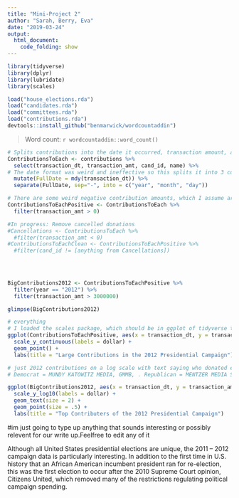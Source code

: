 ```yaml
---
title: "Mini-Project 2"
author: "Sarah, Berry, Eva"
date: "2019-03-24"
output: 
  html_document:
    code_folding: show
---
```


```r
library(tidyverse)
library(dplyr)
library(lubridate)
library(scales)
```

```r
load("house_elections.rda")
load("candidates.rda")
load("committees.rda")
load("contributions.rda")
devtools::install_github("benmarwick/wordcountaddin")
```


> Word count: `r wordcountaddin::word_count()`

```r

# Splits contributions into the date it occurred, transaction amount, and the the recipient's ID
ContributionsToEach <- contributions %>%
  select(transaction_dt, transaction_amt, cand_id, name) %>%
# The date format was weird and ineffective so this splits it into 3 columns, for year, month, and day. I used "lubridate" which should be part of tidyverse
  mutate(FullDate = mdy(transaction_dt)) %>%
  separate(FullDate, sep="-", into = c("year", "month", "day"))

# There are some weird negative contribution amounts, which I assume are cancelled checks. We should do a better job removing those but it was really skewing the data so I removed the negative contributions and did calculations from here on with only postive contributions
ContributionsToEachPositive <- ContributionsToEach %>%
  filter(transaction_amt > 0)

#In progress: Remove cancelled donations
#Cancellations <- ContributionsToEach %>%
  #filter(transaction_amt < 0) 
#ContributionsToEachClean <- ContributionsToEachPositive %>%
  #filter(cand_id != [anything from Cancellations])

  
  

BigContributions2012 <- ContributionsToEachPositive %>%
  filter(year == "2012") %>%
  filter(transaction_amt > 3000000)

glimpse(BigContributions2012)
```

```r
# everything
# I loaded the scales package, which should be in ggplot of tidyverse to make the tranaction amount be in dollers and not exponants
ggplot(ContributionsToEachPositive, aes(x = transaction_dt, y = transaction_amt)) + 
  scale_y_continuous(labels = dollar) +
  geom_point() +
  labs(title = "Large Contributions in the 2012 Presidential Campaign")
```


```r

# just 2012 contributions on a log scale with text saying who donated each big donation.
# Democrat = MUNDY KATOWITZ MEDIA, GMMB, . Republican = MENTZER MEDIA SERVICES,CROSSROADS MEDIA, NATIONAL MEDIA RESEARCH PLANNING(?), AMERICAN RAMBLER PRODUCTIONS,

ggplot(BigContributions2012, aes(x = transaction_dt, y = transaction_amt, label = name)) +
  scale_y_log10(labels = dollar) +
  geom_text(size = 2) +
  geom_point(size = .5) +
  labs(title = "Top Contributers of the 2012 Presidential Campaign")
```


#im just going to type up anything that sounds interesting or possibly relevent for our write up.Feelfree to edit any of it

Although all United States presidential elections are unique, the 2011 – 2012 campaign data is particularly interesting. In addition to the first time in U.S. history that an African American incumbent president ran for re-election, this was the first election to occur after the 2010 Supreme Court opinion, Citizens United, which removed many of the restrictions regulating political campaign spending. 

